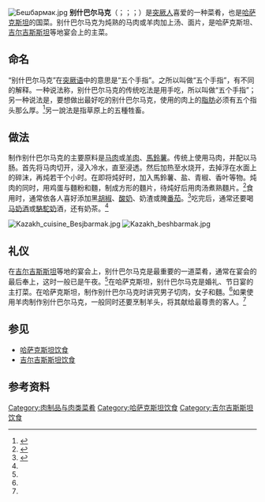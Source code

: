 {{NoteTA
| G1=地名
| 1=zh-hans:面; zh-hant:麵;
}}
[[Image:Бешбармак.jpg|right]]
'''别什巴尔马克'''（{{lang-ky|бешбармак}}；{{lang-kz|беcбармак}}；{{lang-ba|бишбармаҡ}}；{{lang-tt|бишбармак}}）是[[突厥人|突厥人]]喜爱的一种菜肴，也是[[哈萨克斯坦|哈萨克斯坦]]的国菜。别什巴尔马克为炖熟的马肉或羊肉加上汤、面片，是哈萨克斯坦、[[吉尔吉斯斯坦|吉尔吉斯斯坦]]等地宴会上的主菜。

== 命名 ==
“别什巴尔马克”在[[突厥语|突厥语]]中的意思是“五个手指”。之所以叫做“五个手指”，有不同的解释。一种说法称，别什巴尔马克的传统吃法是用手吃，所以叫做“五个手指”；另一种说法是，要想做出最好吃的别什巴尔马克，使用的肉上的[[脂肪|脂肪]]必须有五个指头那么厚。<ref name=eu>{{cite web|title=Kazakhstan: A Group of Record-Breaking Chefs Who Aren't Horsing Around|url=http://www.eurasianet.org/node/64692|publisher=eurasianet|accessdate=2013-09-14|archive-date=2017-05-18|archive-url=https://web.archive.org/web/20170518055522/http://www.eurasianet.org/node/64692|dead-url=no}}</ref>另一說法是指草原上的五種牲畜。

== 做法 ==
制作别什巴尔马克的主要原料是[[马肉|马肉]]或[[羊肉|羊肉]]、[[馬鈴薯|馬鈴薯]]。传统上使用马肉，并配以马肠。首先将马肉切开，浸入冷水，直至浸透。然后加热至水烧开，去掉浮在水面上的碎沫，再炖若干个小时。在即将炖好时，加入馬鈴薯、盐、青椒、香叶等物。炖肉的同时，用鸡蛋与麵粉和麵，制成方形的麵片，待炖好后用肉汤煮熟麵片。<ref name=cri>{{cite news|title=“肉食者的天堂”哈萨克斯坦的国菜——“五个手指”|url=http://gb.cri.cn/27824/2012/05/30/5005s3704844.htm|accessdate=2013-09-14|newspaper=国际在线|date=2012-05-30|archive-date=2016-11-21|archive-url=https://web.archive.org/web/20161121043620/http://gb.cri.cn/27824/2012/05/30/5005s3704844.htm|dead-url=no}}</ref>食用时，通常依各人喜好添加黑[[胡椒|胡椒]]、[[酸奶|酸奶]]、奶渣或腌[[番茄|番茄]]。<ref>{{cite news|title=哈萨克斯坦人爱马却吃马肉|url=http://www.chinanews.com/hb/news/2009/09-07/1854366.shtml|accessdate=2013-09-14|newspaper=中新网-华文报摘|date=2009-09-07|archive-date=2020-11-16|archive-url=https://web.archive.org/web/20201116093228/http://www.chinanews.com/hb/news/2009/09-07/1854366.shtml|dead-url=no}}</ref>吃完后，通常还要喝[[马奶酒|马奶酒]]或[[駱駝奶|駱駝奶]]酒，还有奶茶。<ref name=cri/>

[[File:Kazakh_cuisine_Besjbarmak.jpg|thumb]]
[[File:Kazakh_beshbarmak.jpg|thumb]]

== 礼仪 ==
在[[吉尔吉斯斯坦|吉尔吉斯斯坦]]等地的宴会上，别什巴尔马克是最重要的一道菜肴，通常在宴会的最后奉上，这时一般已是午夜。<ref name=eu/>在哈萨克斯坦，别什巴尔马克是婚礼、节日宴的主打菜。在哈萨克斯坦，制作别什巴尔马克时讲究男子切肉，女子和麵。<ref name=cri/>如果使用羊肉制作别什巴尔马克，一般同时还要烹制羊头，将其献给最尊贵的客人。<ref name=eu/>

==参见==
{{Portal|饮食}}
* [[哈萨克斯坦饮食|哈萨克斯坦饮食]]
* [[吉尔吉斯斯坦饮食|吉尔吉斯斯坦饮食]]

==参考资料==
{{reflist}}

{{DEFAULTSORT:Besbarmaq}}
[[Category:肉制品与肉类菜肴|Category:肉制品与肉类菜肴]]
[[Category:哈萨克斯坦饮食|Category:哈萨克斯坦饮食]]
[[Category:吉尔吉斯斯坦饮食|Category:吉尔吉斯斯坦饮食]]
